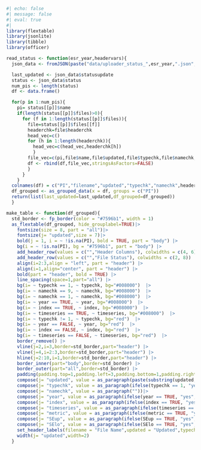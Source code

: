 

```r
#| echo: false
#| message: false
#| eval: true
#| 
library(flextable)
library(jsonlite)
library(tibble)
library(officer)

read_status <- function(esr_year,headervars){
  json_data <- fromJSON(paste("data/uploader_status_",esr_year,".json",sep=""), simplifyVector = FALSE)

  last_updated <- json_data$statusupdate
  status <- json_data$status
  num_pis <- length(status)
  df <- data.frame()

  for(p in 1:num_pis){
    pi= status[[p]]$name
    if(length(status[[p]]$files)>0){
      for (f in 1:length(status[[p]]$files)){
        file=status[[p]]$files[[f]]
        headerchk=file$headerchk
        head_vec=c()
        for (h in 1:length(headerchk)){
          head_vec=c(head_vec,headerchk[h])
          }
        file_vec=c(pi,file$name,file$updated,file$typechk,file$namechk,head_vec)
        df <- rbind(df,file_vec,stringsAsFactors=FALSE)
        }
      }
    }
  colnames(df) = c("PI","filename","updated","typechk","namechk",headervars)
  df_grouped <- as_grouped_data(x = df, groups = c("PI"))
  return(list(last_updated=last_updated,df_grouped=df_grouped))
  }

make_table <- function(df_grouped){
  std_border <- fp_border(color = "#7596b1", width = 1)
  as_flextable(df_grouped, hide_grouplabel=TRUE)|>
    fontsize(size = 8, part = "all")|>
    fontsize(j= "updated",size = 7)|>
    bold(j = 1, i = ~ !is.na(PI), bold = TRUE, part = "body") |>
    bg(i = ~ !is.na(PI), bg = "#7596b1", part = "body") |>
    add_header_row(values = c("","Header Columns"), colwidths = c(4, 6)) |>
    add_header_row(values = c("","File Status"), colwidths = c(2, 8)) |>
    align(i=2:3,align = "left", part = "header") |>
    align(i=1,align="center", part = "header") |>
    bold(part = "header", bold = TRUE) |>
    line_spacing(space=1,part="all") |>
    bg(i= ~ typechk == 1, ~ typechk, bg="#008000")  |>
    bg(i= ~ namechk == 9, ~ namechk, bg="#008000")  |>
    bg(i= ~ namechk == 1, ~ namechk, bg="#008000")  |>
    bg(i= ~ year == TRUE, ~ year, bg="#008000")  |>
    bg(i= ~ index == TRUE, ~ index, bg="#008000")  |>
    bg(i= ~ timeseries == TRUE, ~ timeseries, bg="#008000")  |>
    bg(i= ~ typechk != 1, ~ typechk, bg="red")  |>
    bg(i= ~ year == FALSE, ~ year, bg="red")  |>
    bg(i= ~ index == FALSE, ~ index, bg="red")  |>
    bg(i= ~ timeseries == FALSE, ~ timeseries, bg="red")  |>
    border_remove() |>
    vline(j=2,i=3,border=std_border,part="header") |>
    vline(j=4,i=2:3,border=std_border,part="header") |>
    hline(j=2:10,i=1,border=std_border,part="header") |>
    border_inner(part="body",border=std_border) |>
    border_outer(part="all",border=std_border) |>
    padding(padding.top=1,padding.left=3,padding.bottom=1,padding.right=3,part = "all") |>
    compose(j= "updated", value = as_paragraph(paste(substring(updated,1,10))," ",substring(updated,12,19))) |>
    compose(j= "typechk", value = as_paragraph(ifelse(typechk == 1, "yes", "no")))|>
    compose(j= "namechk", value = as_paragraph(""))|>
    compose(j= "year", value = as_paragraph(ifelse(year == TRUE, "yes", "no")))|>
    compose(j= "index", value = as_paragraph(ifelse(index == TRUE, "yes", "no")))|>
    compose(j= "timeseries", value = as_paragraph(ifelse(timeseries == TRUE, "yes", "no")))|>
    compose(j= "metric", value = as_paragraph(ifelse(metric == TRUE, "yes", "no")))|>
    compose(j= "SEup", value = as_paragraph(ifelse(SEup == TRUE, "yes", "no")))|>
    compose(j= "SElo", value = as_paragraph(ifelse(SElo == TRUE, "yes", "no")))|>
    set_header_labels(filename = "File Name",updated = "Updated",typechk = "type check", namechk = "name check") |>
    width(j= "updated",width=2)
  }
```
